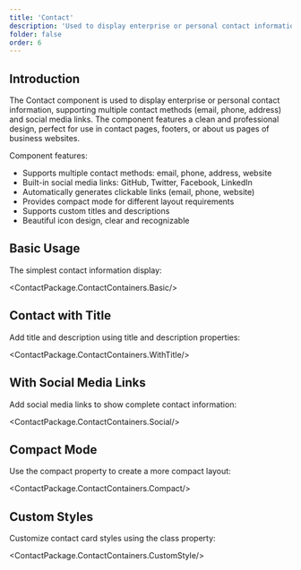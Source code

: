 ```yaml
---
title: 'Contact'
description: 'Used to display enterprise or personal contact information, supporting multiple contact methods and social media links'
folder: false
order: 6
---
```



## Introduction

The Contact component is used to display enterprise or personal contact information, supporting multiple contact methods (email, phone, address) and social media links. The component features a clean and professional design, perfect for use in contact pages, footers, or about us pages of business websites.

Component features:
- Supports multiple contact methods: email, phone, address, website
- Built-in social media links: GitHub, Twitter, Facebook, LinkedIn
- Automatically generates clickable links (email, phone, website)
- Provides compact mode for different layout requirements
- Supports custom titles and descriptions
- Beautiful icon design, clear and recognizable

## Basic Usage

The simplest contact information display:

<ContactPackage.ContactContainers.Basic/>

## Contact with Title

Add title and description using title and description properties:

<ContactPackage.ContactContainers.WithTitle/>

## With Social Media Links

Add social media links to show complete contact information:

<ContactPackage.ContactContainers.Social/>

## Compact Mode

Use the compact property to create a more compact layout:

<ContactPackage.ContactContainers.Compact/>

## Custom Styles

Customize contact card styles using the class property:

<ContactPackage.ContactContainers.CustomStyle/> 
